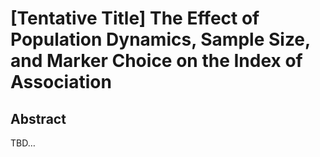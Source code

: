 # [Tentative Title] The Effect of Population Dynamics, Sample Size, and Marker Choice on the Index of Association

## Abstract

TBD...